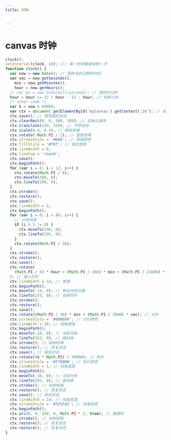 ```yaml
---
title: 时钟


---
```


# canvas 时钟

```js
clock();
setInterval(clock, 10); /// 每一秒钟重新绘制一次
function clock() {
  var now = new Date(); // 得到当前日期和时间
  var sec = now.getSeconds(),
    min = now.getMinutes(),
    hour = now.getHours();
  // var ms = new Date(milliseconds); // 得到时分秒
  hour = hour >= 12 ? hour - 12 : hour; // 判断小时
  /* other code */
  var k = now % 60000;
  var ctx = document.getElementById('myCanvas').getContext('2d'); // 或取上下文对象
  ctx.save(); // 保存图形状态
  ctx.clearRect(0, 0, 300, 300); // 初始化画布
  ctx.translate(150, 150); // 平移坐标
  ctx.scale(0.4, 0.4); // 缩放效果
  ctx.rotate(-Math.PI / 2); // 旋转效果
  ctx.strokeStyle = '#660'; // 线条颜色
  ctx.fillStyle = '#f0f'; // 填充颜色
  ctx.lineWidth = 8;
  ctx.lineCap = 'round';
  ctx.save();
  ctx.beginPath();
  for (var i = 0; i < 12; i++) {
    ctx.rotate(Math.PI / 6);
    ctx.moveTo(300, 0);
    ctx.lineTo(290, 0);
  }
  ctx.stroke();
  ctx.restore();
  ctx.save();
  ctx.lineWidth = 5;
  ctx.beginPath();
  for (var i = 0; i < 60; i++) {
    // 分钟刻度
    if (i % 5 != 0) {
      ctx.moveTo(296, 0);
      ctx.lineTo(295, 0);
    }
    ctx.rotate(Math.PI / 30);
  }
  ctx.stroke();
  ctx.restore();
  ctx.save();
  ctx.rotate(
    (Math.PI / 6) * hour + (Math.PI / 360) * min + (Math.PI / 21600) * sec,
  ); // 画上时针
  ctx.lineWidth = 14; // 宽度
  ctx.beginPath();
  ctx.moveTo(-10, 0); // 移动光标位置
  ctx.lineTo(175, 0); // 绘制时针
  ctx.stroke();
  ctx.restore();
  ctx.save();
  ctx.rotate((Math.PI / 30) * min + (Math.PI / 1800) * sec); // 分针
  ctx.strokeStyle = '#990099'; // 分针颜色
  ctx.lineWith = 10; // 线条粗度
  ctx.beginPath();
  ctx.moveTo(-28, 0); // 当前光标
  ctx.lineTo(262, 0); // 画线条
  ctx.stroke(); // 绘制线条
  ctx.restore(); // 恢复状态
  ctx.save(); // 保存状态
  ctx.rotate((k * Math.PI) / 30000); // 秒针
  ctx.strokeStyle = '#ff0000'; // 秒针颜色
  ctx.lineWidth = 1; // 线条宽度
  ctx.beginPath();
  ctx.moveTo(-30, 0); // 当前光标
  ctx.lineTo(293, 0); // 画线条
  ctx.stroke(); // 绘制线条
  ctx.restore(); // 恢复状态
  ctx.save(); // 保存状态
  ctx.lineWidth = 14; // 线条宽度
  ctx.strokeStyle = '#325FA2'; // 线条颜色
  ctx.beginPath();
  ctx.arc(0, 0, 350, 0, Math.PI * 2, true); // 画圆形
  ctx.stroke(); // 绘制线条
  ctx.restore(); // 恢复状态
  ctx.restore(); // 恢复状态
}
```

            